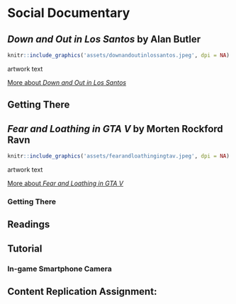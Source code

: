 # Social Documentary


## _Down and Out in Los Santos_ by Alan Butler

```r
knitr::include_graphics('assets/downandoutinlossantos.jpeg', dpi = NA)
```

artwork text

[More about _Down and Out in Los Santos_](http://www.alanbutler.info/down-and-out-in-los-santos-2016)

## Getting There


## _Fear and Loathing in GTA V_ by Morten Rockford Ravn 

```r
knitr::include_graphics('assets/fearandloathingingtav.jpeg', dpi = NA)
```

artwork text

[More about _Fear and Loathing in GTA V_](https://fearandloathingingtav.tumblr.com/)


### Getting There

## Readings

## Tutorial

### In-game Smartphone Camera

## Content Replication Assignment:
